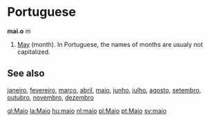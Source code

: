 =Portuguese=

'''mai.o''' ''m''

#[[May]] (month). In Portuguese, the names of months are usualy not capitalized.

==See also==
[[janeiro]], [[fevereiro]], [[março]], [[abril]], [[maio]], [[junho]], [[julho]], [[agosto]], [[setembro]], [[outubro]], [[novembro]], [[dezembro]]

[[gl:Maio]]
[[la:Maio]]
[[hu:maio]]
[[nl:maio]]
[[pl:Maio]]
[[pt:Maio]]
[[sv:maio]]